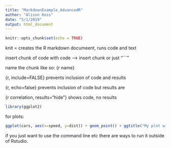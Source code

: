 ```yaml
---
title: "MarkdownExample_AdvancedR"
author: "Alison Ross"
date: "5/1/2019"
output: html_document
---
```


```r
knitr::opts_chunk$set(echo = TRUE)
```

knit = creates the R markdown documeent, runs code and text

insert chunk of code with code --> insert chunk or just "```"

name the chunk like so: {r name}

{r, include=FALSE} prevents inclusion of code and results

{r, echo=false} prevents inclusion of code but results are

{r correlation, results="hide"} shows code, no results

```r
library(ggplot2)
```

for plots:
```r
ggplot(cars, aes(x=speed, y=dist)) + geom_point() + ggtitle("My plot with different width and height") + labs(x="speed", y="distance")
```

if you just want to use the command line etc there are ways to run it outside of Rstudio.